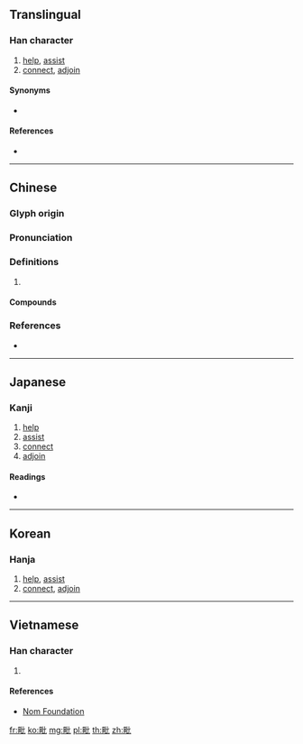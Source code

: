 {{character info/new}}
{{also|毘}}
==Translingual==

===Han character===
{{Han char|rn=81|rad=比|as=05|sn=9|four=61010|canj=WPP|ids=⿰田比}}

# [[help]], [[assist]]
# [[connect]], [[adjoin]]

====Synonyms====
* {{l|mul|毘}}

====References====
* {{Han ref|kx=0591.060|dkj=16752|dj=0983.070|hdz=21417.080|uh=6BD7|ud=27607|bh=AC73|bd=44147}}

----

==Chinese==
{{zh-forms|alt=毘}}

===Glyph origin===
{{Han etym}}

===Pronunciation===
{{zh-pron
|m=pí
|c=pei4,bei2
|mn=pí/pî
|mc=y
|oc=y
|cat=
}}

===Definitions===
{{zh-hanzi}}

# {{rfdef|zh}}

====Compounds====
{{zh-der|夸毗|毗佐|毗倚|毗婆尸佛|毗尼日用|毗益|毗盧遮那|毗舍婆佛|毗連|毗鄰|毗陵|茶毗|荼毗|阿毗曇|阿毗達磨}}

===References===
* {{R:yue:Hanzi}}

----

==Japanese==

===Kanji===
{{ja-kanji|grade=|rs=比05}}

# [[help]]
# [[assist]]
# [[connect]]
# [[adjoin]]

====Readings====
* {{ja-readings|on=[[ひ]] (hi), [[び]] (bi)|kun=[[たすける]] (tasukeru)}}

----

==Korean==

===Hanja===
{{ko-hanja|hangeul=비|eumhun=|rv=bi|mr=pi|y=pi}}

# [[help]], [[assist]]
# [[connect]], [[adjoin]]

----

==Vietnamese==

===Han character===
{{vi-readings|rs=比05| hanviet = tì}}

# {{defn|lang=vi|sort=比05}}

====References====
*[http://nomfoundation.org/common/nom_details.php?codepoint=6bd7 Nom Foundation]

[[fr:毗]]
[[ko:毗]]
[[mg:毗]]
[[pl:毗]]
[[th:毗]]
[[zh:毗]]